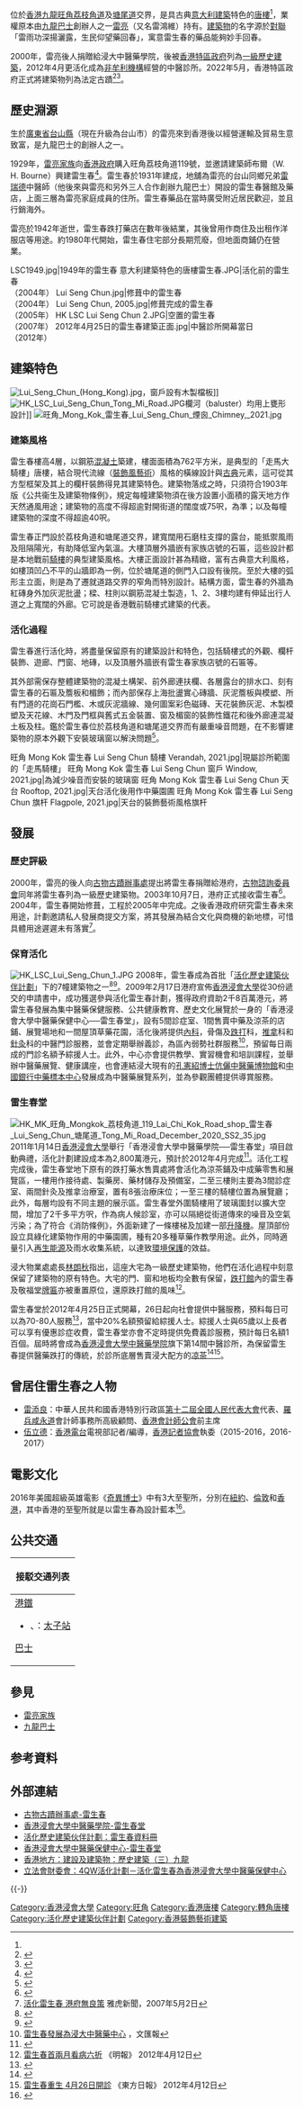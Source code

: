 {{NoteTA
|1=zh-cn:装饰风艺术; zh-tw:裝飾風藝術; zh-hk:裝飾藝術風格;
}}
{{Infobox tong lau
| name                 = 雷生春 <br> Lui Seng Chun
| image1               = 2012年4月25日開幕當日的雷生春.jpg
| image_size           = 280px
| caption1             = 活化後於2012年4月25日開幕當日的雷生春
| pushpin_map          = Hong Kong
| map_size             = 280px
| map_dot_label        = 旺角
| pushpin_map_caption  = 雷生春在香港内的位置
| address              = [[旺角|旺角]][[荔枝角道|荔枝角道]]及[[塘尾道|塘尾道]]交界
| country              = {{HK}}[[九龍|九龍]]
| coordinates          = {{coord|22|19|29.7|N|114|09|54.3|E|type:landmark|display=inline, title}}
| built_year           = 1931年
| architect            = W. H. Bourne
| floor                = 4
| group                = 單幢
| corner               = 弧形
| column               = 8條
| grading              = [[香港法定古蹟|香港法定古蹟]]
| website              = {{URL|https://scm.hkbu.edu.hk/lsc}}
}}

{{engname|雷生春|Lui Seng Chun}}位於[[香港|香港]][[九龍|九龍]][[旺角|旺角]][[荔枝角道|荔枝角道]]及[[塘尾道|塘尾道]]交界，是具古典[[意大利|意大利]][[建築|建築]]特色的[[唐樓|唐樓]]<ref name="捐予公眾"/>，業權原本由[[九龍巴士|九龍巴士]]創辦人之一[[雷亮|雷亮]]（又名雷鴻維）持有。[[建築物|建築物]]的名字源於[[對聯|對聯]]「雷雨功深揚灑露，生民仰望藥回春」，寓意雷生春的藥品能夠妙手回春。

2000年，雷亮後人捐贈給浸大中醫藥學院，後被[[香港特區政府|香港特區政府]]列為[[香港一級歷史建築列表|一級歷史建築]]，2012年4月更活化成為[[非牟利機構|非牟利機構]]經營的中醫診所。2022年5月，香港特區政府正式將建築物列為法定古蹟<ref>{{cite news |title=【香港回憶】古諮會贊成將香港大會堂升格為古蹟　雷生春及回教禮拜總堂同獲建議升格 |url=https://topick.hket.com/article/3199553/ |accessdate=2022-03-10 |work=香港經濟日報 |date=2022-03-10}}</ref><ref>{{cite news |title=三幢歷史建築列為法定古蹟 |url=https://www.amo.gov.hk/tc/news/index_id_117.html |accessdate=2022-05-20 |work=古物古蹟辦事處 |date=2022-05-20}}</ref>。

== 歷史淵源 ==
生於[[廣東省|廣東省]][[台山縣|台山縣]]（現在升級為台山市）的雷亮來到香港後以經營運輸及貿易生意致富，是九龍巴士的創辦人之一。

1929年，[[雷亮家族|雷亮家族]]向[[香港殖民地時期#香港政府|香港政府]]購入旺角荔枝角道119號，並邀請建築師布爾（W. H. Bourne）興建雷生春<ref>{{Cite web|title=【雷生春列法定古蹟】古蹟留得住只因「好彩」？其餘戰前唐樓何去何從？城市研究團隊「考城學社」：保育政策缺乏藍圖，私有建築保育路仍難|url=https://www.mpweekly.com/culture/雷生春-戰前唐樓-法定古蹟-201201|access-date=2022-03-31|author=惠楚生|date=2022-03-28|publisher=明周文化}}</ref>。雷生春於1931年建成，地舖為雷亮的台山同鄉兄弟[[雷瑞德|雷瑞德]]中醫師（他後來與雷亮和另外三人合作創辦九龍巴士）開設的雷生春醫館及藥店，上面三層為雷亮家庭成員的住所。雷生春藥品在當時廣受附近居民歡迎，並且行銷海外。

雷亮於1942年逝世，雷生春跌打藥店在數年後結業，其後曾用作商住及出租作洋服店等用途。約1980年代開始，雷生春住宅部分長期荒廢，但地面商鋪仍在營業。
{{stack begin | align=center | clear=false | float=center}}
<gallery widths="160" mode="packed" heights="190">
LSC1949.jpg|1949年的雷生春
意大利建築特色的唐樓雷生春.JPG|活化前的雷生春<br>（2004年）
Lui Seng Chun.jpg|修葺中的雷生春<br>（2004年）
Lui Seng Chun, 2005.jpg|修葺完成的雷生春<br>（2005年）
HK LSC Lui Seng Chun 2.JPG|空置的雷生春<br>（2007年）
2012年4月25日的雷生春建築正面.jpg|中醫診所開幕當日<br>（2012年）
</gallery>
{{stack end}}

== 建築特色 ==
[[File:Lui_Seng_Chun_(Hong_Kong).jpg|thumb]]，窗戶設有木製檔板]]
[[File:HK_LSC_Lui_Seng_Chun_Tong_Mi_Road.JPG|thumb]]欄河（baluster）均用上甕形設計]]
[[File:旺角_Mong_Kok_雷生春_Lui_Seng_Chun_煙囪_Chimney,_2021.jpg|thumb]]
=== 建築風格 ===
雷生春樓高4層，以鋼筋[[混凝土|混凝土]]築建，樓面面積為762平方米，是典型的「走馬大騎樓」唐樓，結合現代流線（[[裝飾風藝術|裝飾風藝術]]）風格的橫線設計與[[新古典主義|古典]]元素，這可從其方型框架及其上的欄杆裝飾得見其建築特色。建築物落成之時，只須符合1903年版《公共衞生及建築物條例》，規定每幢建築物須在後方設置小面積的露天地方作天然通風用途；建築物的高度不得超逾對開街道的闊度或75呎，為準；以及每幢建築物的深度不得超逾40呎。

雷生春正門設於荔枝角道和塘尾道交界，建寬闊用石磨柱支撐的露台，能抵禦風雨及阻隔陽光，有助降低室內氣溫。大樓頂層外牆嵌有家族店號的石匾，這些設計都是本地戰前[[騎樓|騎樓]]的典型建築風格。大樓正面設計甚為精緻，富有古典意大利風格，如樓頂凹凸不平的山牆即為一例，位於塘尾道的側門入口設有後院。至於大樓的弧形主立面，則是為了遷就道路交界的窄角而特別設計。結構方面，雷生春的外牆為紅磚身外加灰泥批盪；樑、柱則以鋼筋混凝土製造，1、2、3樓均建有伸延出行人道之上寬闊的外廊。它可說是香港戰前騎樓式建築的代表。

=== 活化過程 ===
雷生春進行活化時，將盡量保留原有的建築設計和特色，包括騎樓式的外觀、欄杆裝飾、遊廊、門窗、地磚，以及頂層外牆嵌有雷生春家族店號的石匾等。

其外部需保存整體建築物的混凝土構架、前外廊連扶欄、各層露台的排水口、刻有雷生春的石匾及簷板和楣飾；而內部保存上海批盪實心磚牆、灰泥簷板與模塑、所有門道的花崗石門檻、木或灰泥牆線、幾何圖案彩色磁磚、天花裝飾灰泥、木製模塑及天花線、木門及門框與舊式五金裝置、窗及楣窗的裝飾性鐵花和後外廊連混凝土板及柱。鑑於雷生春位於荔枝角道和塘尾道交界而有嚴重噪音問題，在不影響建築物的原本外觀下安裝玻璃窗以解決問題<ref>{{Cite web|title=Workshop for the Revitalising Historic Buildings Through Partnership Scheme: Notional Schemes for Lui Seng Chun|url=https://www.heritage.gov.hk/filemanager/heritage/en/content_249/Item_3_Lui_Seng_Chun_Eng.pdf|access-date=2022-03-31|date=2008-04-03|format=PDF|publisher=Advisory Committee on Built Heritage Conservation|language=en}}</ref>。

{{stack begin | align=center | clear=false | float=center}}
<gallery mode=packed heights=150px style="text-align:left">
旺角 Mong Kok 雷生春 Lui Seng Chun 騎樓 Verandah, 2021.jpg|現屬診所範圍的「走馬騎樓」
旺角 Mong Kok 雷生春 Lui Seng Chun 窗戶 Window, 2021.jpg|為減少噪音而安裝的玻璃窗
旺角 Mong Kok 雷生春 Lui Seng Chun 天台 Rooftop, 2021.jpg|天台活化後用作中藥園圃
旺角 Mong Kok 雷生春 Lui Seng Chun 旗杆 Flagpole, 2021.jpg|天台的裝飾藝術風格旗杆
</gallery>
{{stack end}}

== 發展 ==
=== 歷史評級 ===
2000年，雷亮的後人向[[古物古蹟辦事處|古物古蹟辦事處]]提出將雷生春捐贈給港府，[[古物諮詢委員會|古物諮詢委員會]]同年將雷生春列為一級歷史建築物。2003年10月7日，港府正式接收雷生春<ref name="捐予公眾">{{cite news |language=zh-hk |url=http://www.info.gov.hk/gia/general/brandhk/1007007.htm |title=七十年歷史唐樓「雷生春」捐予公眾 |publisher=''info.gov.hk'' |date=2003-10-07 |accessdate=2012-03-08 |archive-date=2012-11-08 |archive-url=https://web.archive.org/web/20121108190654/http://www.info.gov.hk/gia/general/brandhk/1007007.htm |dead-url=no }}</ref>。2004年，雷生春開始修葺，工程於2005年中完成。之後香港政府研究雷生春未來用途，計劃邀請私人發展商提交方案，將其發展為結合文化與商機的新地標，可惜具體用途遲遲未有落實<ref>[https://web.archive.org/web/20070504045330/http://hk.news.yahoo.com/070501/60/26kmm.html 活化雷生春 港府無良策] 雅虎新聞，2007年5月2日</ref>。

=== 保育活化 ===
[[File:HK_LSC_Lui_Seng_Chun_1.JPG|thumb]]
2008年，雷生春成為首批「[[活化歷史建築伙伴計劃|活化歷史建築伙伴計劃]]」下的7幢建築物之一<ref>{{Cite web |url=http://www.heritage.gov.hk/tc/rhbtp/buildings.htm |title=活化歷史建築伙伴計劃 － 首批歷史建築 |accessdate=2008-01-28 |archive-date=2008-02-08 |archive-url=https://web.archive.org/web/20080208053822/http://www.heritage.gov.hk/tc/rhbtp/buildings.htm |dead-url=no }}</ref><ref>{{Cite web |url=http://www.heritage.gov.hk/tc/rhbtp/ProgressResult_Lui_Seng_Chun.htm |title=第一期活化計劃 - 香港歷史文物-保育·活化 |accessdate=2011-06-27 |archive-date=2012-04-14 |archive-url=https://web.archive.org/web/20120414034649/http://www.heritage.gov.hk/tc/rhbtp/ProgressResult_Lui_Seng_Chun.htm |dead-url=no }}</ref>。2009年2月17日港府宣佈[[香港浸會大學|香港浸會大學]]從30份遞交的申請書中，成功獲選參與活化雷生春計劃，獲得政府資助2千8百萬港元，將雷生春發展為集中醫藥保健服務、公共健康教育、歷史文化展覽於一身的「香港浸會大學中醫藥保健中心──雷生春堂」，設有5間診症室、1間售賣中藥及涼茶的店鋪、展覽場地和一間屋頂草藥花園，活化後將提供[[內科|內科]]，骨傷及[[跌打|跌打]]科，[[推拿|推拿]]科和[[針灸|針灸]]科的中醫門診服務，並會定期舉辦義診，為區內弱勢社群服務<ref>[http://paper.wenweipo.com/2011/01/15/HK1101150028.htm 雷生春發展為浸大中醫藥中心] {{Wayback|url=http://paper.wenweipo.com/2011/01/15/HK1101150028.htm |date=20110121000643 }}，文匯報</ref>，預留每日兩成的門診名額予綜援人士。此外，中心亦會提供教學、實習機會和培訓課程，並舉辦中醫藥展覽、健康講座，也會連結浸大現有的[[孔憲紹博士伉儷中醫藥博物館|孔憲紹博士伉儷中醫藥博物館]]和[[中國銀行中藥標本中心|中國銀行中藥標本中心]]發展成為中醫藥展覽系列，並為參觀團體提供導賞服務。

=== 雷生春堂 ===
[[File:HK_MK_旺角_Mongkok_荔枝角道_119_Lai_Chi_Kok_Road_shop_雷生春_Lui_Seng_Chun_塘尾道_Tong_Mi_Road_December_2020_SS2_35.jpg|thumb]]
2011年1月14日[[香港浸會大學|香港浸會大學]]舉行「香港浸會大學中醫藥學院──雷生春堂」項目啟動典禮，活化計劃建設成本為2,800萬港元，預計於2012年4月完成<ref>{{cite news |language=zh-hk |url=http://net2.hkbu.edu.hk/~enews/view_article.php?id=11676 |title=「香港浸會大學中醫藥學院──雷生春堂」活化項目正式啟動 |publisher=[[香港浸會大學|''hkbu.edu.hk'']] |date=2011-01-14 |accessdate=2012-03-08 |archive-url=https://web.archive.org/web/20120504035512/http://net2.hkbu.edu.hk/~enews/view_article.php?id=11676 |archive-date=2012-05-04 |dead-url=yes }}</ref>。活化工程完成後，雷生春堂地下原有的跌打藥水售賣處將會活化為涼茶鋪及中成藥零售和展覽區，一樓用作接待處、製藥房、藥材儲存及預備室，二至三樓則主要為3間診症室、兩間針灸及推拿治療室，置有8張治療床位；一至三樓的騎樓位置為展覽廳；此外，每層均設有不同主題的展示區。雷生春堂外圍騎樓用了玻璃圍封以擴大空間，增加了2千多平方呎，作為病人候診室，亦可以隔絕從街道傳來的噪音及空氣污染；為了符合《消防條例》，外面新建了一條樓梯及加建一部[[升降機|升降機]]。屋頂部份設立具綠化建築物作用的中藥園圃，種有20多種草藥作教學用途。此外，同時適量引入[[再生能源|再生能源]]及雨水收集系統，以達致[[環境保護|環境保護]]的效益。

浸大物業處處長[[林朗秋|林朗秋]]指出，這座大宅為一級歷史建築物，他們在活化過程中刻意保留了建築物的原有特色。大宅的門、窗和地板均全數有保留，[[跌打館|跌打館]]內的雷生春及敬福堂[[牌匾|牌匾]]亦被重置原位，還原跌打館的風味<ref>[https://archive.is/20120710011512/hk.news.yahoo.com/%E9%9B%B7%E7%94%9F%E6%98%A5%E9%A6%96%E5%85%A9%E6%9C%88%E7%9C%8B%E7%97%85%E5%85%AD%E6%8A%98-211500831.html 雷生春首兩月看病六折] 《明報》 2012年4月12日</ref>。

雷生春堂於2012年4月25日正式開幕，26日起向社會提供中醫服務，預料每日可以為70-80人服務<ref>{{Cite web |url=http://hk.news.yahoo.com/%E9%9B%B7%E7%94%9F%E6%98%A5%E5%A0%82%E6%B4%BB%E5%8C%96%E6%88%90%E4%B8%AD%E9%86%AB%E8%A8%BA%E6%89%80%E6%9C%88%E5%BA%95%E9%96%8B%E5%B9%95-031200265.html |title=雷生春堂活化成中醫診所月底開幕 |accessdate=2020-09-21 |archive-date=2019-06-12 |archive-url=https://web.archive.org/web/20190612125034/https://hk.news.yahoo.com/%E9%9B%B7%E7%94%9F%E6%98%A5%E5%A0%82%E6%B4%BB%E5%8C%96%E6%88%90%E4%B8%AD%E9%86%AB%E8%A8%BA%E6%89%80%E6%9C%88%E5%BA%95%E9%96%8B%E5%B9%95-031200265.html |dead-url=no }}</ref>，當中20%名額預留給綜援人士。綜援人士與65歲以上長者可以享有優惠診症收費，雷生春堂亦會不定時提供免費義診服務，預計每日名額1百個。屆時將會成為[[香港浸會大學中醫藥學院|香港浸會大學中醫藥學院]]旗下第14間中醫診所，為保留雷生春提供醫藥跌打的傳統，於診所底層售賣浸大配方的[[凉茶|凉茶]]<ref>{{Cite web |url=http://hk.news.yahoo.com/%E9%9B%B7%E7%94%9F%E6%98%A5%E6%B4%BB%E5%8C%96%E5%BE%8C%E6%9C%AC%E6%9C%88%E5%BA%95%E6%8F%AD%E5%B9%95-%E6%8F%90%E4%BE%9B%E4%B8%AD%E9%86%AB%E6%9C%8D%E5%8B%99-033500571.html |title=雷生春活化後本月底揭幕　提供中醫服務 |accessdate=2020-09-21 |archive-date=2012-04-14 |archive-url=https://web.archive.org/web/20120414090429/http://hk.news.yahoo.com/%E9%9B%B7%E7%94%9F%E6%98%A5%E6%B4%BB%E5%8C%96%E5%BE%8C%E6%9C%AC%E6%9C%88%E5%BA%95%E6%8F%AD%E5%B9%95-%E6%8F%90%E4%BE%9B%E4%B8%AD%E9%86%AB%E6%9C%8D%E5%8B%99-033500571.html |dead-url=no }}</ref><ref>[http://orientaldaily.on.cc/cnt/news/20120412/00176_021.html 雷生春重生 4月26日開診] {{Wayback|url=http://orientaldaily.on.cc/cnt/news/20120412/00176_021.html |date=20120414182201 }} 《東方日報》 2012年4月12日</ref>。

== 曾居住雷生春之人物 ==
*[[雷添良|雷添良]]：中華人民共和國香港特別行政區[[第十二屆全國人民代表大會|第十二屆全國人民代表大會]]代表、[[羅兵咸永道|羅兵咸永道]]會計師事務所高級顧問、[[香港會計師公會|香港會計師公會]]前主席
*[[伍立德|伍立德]]：[[香港電台|香港電台]]電視部記者/編導，[[香港記者協會|香港記者協會]]執委（2015-2016，2016-2017）

== 電影文化 ==
2016年美國超級英雄電影《[[奇異博士_(電影)|奇異博士]]》中有3大至聖所，分別在[[纽约|紐約]]、[[伦敦|倫敦]]和[[香港|香港]]，其中香港的至聖所就是以雷生春為設計藍本<ref>{{Cite web|title=Five times Hollywood destroyed Hong Kong landmarks … or the entire city|url=https://www.scmp.com/culture/film-tv/article/2154111/five-times-hollywood-destroyed-hong-kong-landmarks-or-entire-city|access-date=2022-03-31|author=Eduard Fernández|date=2018-07-06|publisher=South China Morning Post|language=en}}</ref>。

==公共交通==
{| class="mw-collapsible mw-collapsed wikitable" style="background:white; margin: 0 auto; width: auto;" 
! 接駁交通列表
|-
|
;[[港鐵|港鐵]]
*{{港鐵路線標誌|TWL}}、{{港鐵路線標誌|KTL}}：[[太子站|太子站]]
;[[香港巴士|巴士]]
{{九龍新界巴士簡單列表|2|2A|2X|6F|32|36B|37|43C|44|46|52X|66X|68X|86A|270B|272E|265B|296C}}
{{過海隧道巴士簡單列表|117|118|118P|N118}}
|}

== 參見 ==
*[[雷亮家族|雷亮家族]]
*[[九龍巴士|九龍巴士]]

== 参考資料 ==
{{reflist|30em}}

== 外部連結 ==
{{commonscat|Lui Seng Chun}}
*[https://web.archive.org/web/20060411192533/http://www.lcsd.gov.hk/ce/Museum/Monument/b5/built_reuse1.php 古物古蹟辦事處-雷生春]
*[http://scm.hkbu.edu.hk/lsc 香港浸會大學中醫藥學院-雷生春堂] {{Wayback|url=http://scm.hkbu.edu.hk/lsc |date=20120419180150 }}
*[http://www.heritage.gov.hk/tc/doc/%E9%9B%B7%E7%94%9F%E6%98%A5%E8%B3%87%E6%96%99%E5%86%8A.pdf 活化歷史建築伙伴計劃：雷生春資料冊] {{Wayback|url=http://www.heritage.gov.hk/tc/doc/%E9%9B%B7%E7%94%9F%E6%98%A5%E8%B3%87%E6%96%99%E5%86%8A.pdf |date=20160314084044 }}
*[http://www.heritage.gov.hk/doc/rhbtp/Lui%20Seng%20Chun.pdf 香港浸會大學中醫藥保健中心-雷生春堂] {{Wayback|url=http://www.heritage.gov.hk/doc/rhbtp/Lui%20Seng%20Chun.pdf |date=20090419021705 }}
*[http://www.hk-place.com/view.php?id=236 香港地方：建設及建築物：歷史建築（三）九龍] {{Wayback|url=http://www.hk-place.com/view.php?id=236 |date=20041023083057 }}
*[http://www.legco.gov.hk/yr09-10/chinese/fc/pwsc/papers/p10-09c.pdf 立法會財委會：4QW活化計劃－活化雷生春為香港浸會大學中醫藥保健中心] {{Wayback|url=http://www.legco.gov.hk/yr09-10/chinese/fc/pwsc/papers/p10-09c.pdf |date=20160305022437 }}

{{-}}
{{香港浸會大學}}
{{香港法定古蹟}}
{{香港轉角唐樓|state=expanded}}

[[Category:香港浸會大學|Category:香港浸會大學]]
[[Category:旺角|Category:旺角]]
[[Category:香港唐樓|Category:香港唐樓]]
[[Category:轉角唐樓|Category:轉角唐樓]]
[[Category:活化歷史建築伙伴計劃|Category:活化歷史建築伙伴計劃]]
[[Category:香港裝飾藝術建築|Category:香港裝飾藝術建築]]